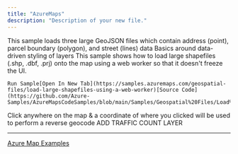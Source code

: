 ```yaml
---
title: "AzureMaps"
description: "Description of your new file."
---
```


<CardGroup cols="2">
  <Card title="Search Demo" icon="sparkles" href="https://samples.azuremaps.com/demos/search" img="https://samples.azuremaps.com/demos/search/screenshot.jpg">
    
  </Card>
  <Card title="Large GeoJSON Files" icon="sparkles" href="https://samples.azuremaps.com/demos/large-geojson-files" img="https://samples.azuremaps.com/demos/large-geojson-files/screenshot.jpg">
    This sample loads three large GeoJSON files which contain address (point), parcel boundary (polygon), and street (lines) data
  </Card>
  <Card title="Create a Choropleth Map" icon="sparkles" href="https://samples.azuremaps.com/demos/create-a-choropleth-map" img="https://samples.azuremaps.com/demos/create-a-choropleth-map/screenshot.jpg">
    
  </Card>
  <Card title="Data-Driven Styling" icon="sparkles" href="https://samples.azuremaps.com/demos/data-driven-styling" img="https://samples.azuremaps.com/demos/data-driven-styling/screenshot.jpg">
    Basics around data-driven styling of layers
  </Card>
  <Card title="Select data in drawn polygon area" icon="sparkles" href="https://samples.azuremaps.com/drawing-tools-module/select-data-in-drawn-polygon-area" img="https://samples.azuremaps.com/drawing-tools-module/select-data-in-drawn-polygon-area/screenshot.jpg">
    
  </Card>
  <Card title="Load large Shapefiles using a Web Worker" icon="sparkles" href="https://samples.azuremaps.com/geospatial-files/load-large-shapefiles-using-a-web-worker" img="https://samples.azuremaps.com/geospatial-files/load-large-shapefiles-using-a-web-worker/screenshot.jpg">
    This sample shows how to load large shapefiles (.shp, .dbf, .prj) onto the map using a web worker so that it doesn't freeze the UI.

    Run Sample[Open In New Tab](https://samples.azuremaps.com/geospatial-files/load-large-shapefiles-using-a-web-worker)[Source Code](https://github.com/Azure-Samples/AzureMapsCodeSamples/blob/main/Samples/Geospatial%20Files/Load%20large%20Shapefiles%20using%20a%20Web%20Worker/Load%20large%20Shapefiles%20using%20a%20Web%20Worker.html)
  </Card>
  <Card title="Clustered Pie Chart HTML Markers" icon="sparkles" href="https://samples.azuremaps.com/html-markers/clustered-pie-chart-html-markers" img="https://samples.azuremaps.com/html-markers/clustered-pie-chart-html-markers/screenshot.jpg">
    
  </Card>
  <Card title="Draggable HTML Marker" icon="sparkles" href="https://samples.azuremaps.com/html-markers/draggable-html-marker" img="https://samples.azuremaps.com/html-markers/draggable-html-marker/screenshot.gif">
    
  </Card>
  <Card title="CSS Styled HTML Marker" icon="sparkles" href="https://samples.azuremaps.com/html-markers/css-styled-html-marker" img="https://samples.azuremaps.com/html-markers/css-styled-html-marker/screenshot.gif">
    
  </Card>
  <Card title="Add a Context Menu to the Map" icon="sparkles" href="https://samples.azuremaps.com/map/add-a-context-menu-to-the-map" img="https://samples.azuremaps.com/map/add-a-context-menu-to-the-map/screenshot.jpg">
    
  </Card>
  <Card title="Map style options" icon="sparkles" href="https://samples.azuremaps.com/map/map-style-options" img="https://samples.azuremaps.com/map/map-style-options/screenshot.jpg">
    
  </Card>
  <Card title="Synchronize map views" icon="sparkles" href="https://samples.azuremaps.com/map/synchronize-map-views" img="https://samples.azuremaps.com/map/synchronize-map-views/screenshot.gif">
    
  </Card>
  <Card title="Mini overview map options" icon="sparkles" href="https://samples.azuremaps.com/map/mini-overview-map-options" img="https://samples.azuremaps.com/map/mini-overview-map-options/screenshot.jpg">
    
  </Card>
  <Card title="Search Autosuggest and JQuery UI" icon="sparkles" href="https://samples.azuremaps.com/rest-services/search-autosuggest-and-jquery-ui" img="https://samples.azuremaps.com/rest-services/search-autosuggest-and-jquery-ui/screenshot.gif">
    
  </Card>
  <Card title="Reverse Geocode with Services Module" icon="sparkles" href="https://samples.azuremaps.com/services-module/reverse-geocode-using-services-module" img="https://samples.azuremaps.com/services-module/reverse-geocode-using-services-module/screenshot.jpg">
    Click anywhere on the map & a coordinate of where you clicked will be used to perform a reverse geocode
  </Card>
  <Card title="Show Azure Maps in Leaflet layer control" icon="sparkles" href="https://samples.azuremaps.com/third-party-map-controls/show-azure-maps-in-leaflet-layer-control" img="https://samples.azuremaps.com/third-party-map-controls/show-azure-maps-in-leaflet-layer-control/screenshot.jpg">
    ADD TRAFFIC COUNT LAYER
  </Card>
  <Card title="Interactive Search Quickstart" icon="sparkles" href="https://samples.azuremaps.com/tutorials/interactive-search" img="https://samples.azuremaps.com/tutorials/interactive-search/screenshot.jpg">
    
  </Card>
  <Card title="Traffic Overlay Options" icon="sparkles" href="https://samples.azuremaps.com/traffic/traffic-overlay-options" img="https://samples.azuremaps.com/traffic/traffic-overlay-options/screenshot.jpg">
    
  </Card>
</CardGroup>

---

[Azure Map Examples](https://samples.azuremaps.com/)